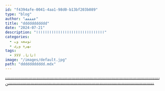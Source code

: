 ```yaml
---
id: "f4394afe-0041-4aa1-98d0-b13bf203b089"
type: "blog"
author: "ففففف"
title: "ddddddddddd"
date: "2024-07-21"
description: "ااااااااااااااااااااااااااااااا"
categories:
  - توسعه وب
  - بهره وری
tags:
  - اتاتا، لالالا
image: "/images/default.jpg"
path: "ddddddddddd.mdx"
---
```


نننننننننننننننننننننننننننننننننننننننننننننننننننننننننننننننننننننننننننننننننننننننننننننننننننننننننننننننننننننننننننننننننننننننننننننننننننننننننننننننننننننننننننننننننننننننننننننننننننننننننننننننننننننننننننننننننننننننن
